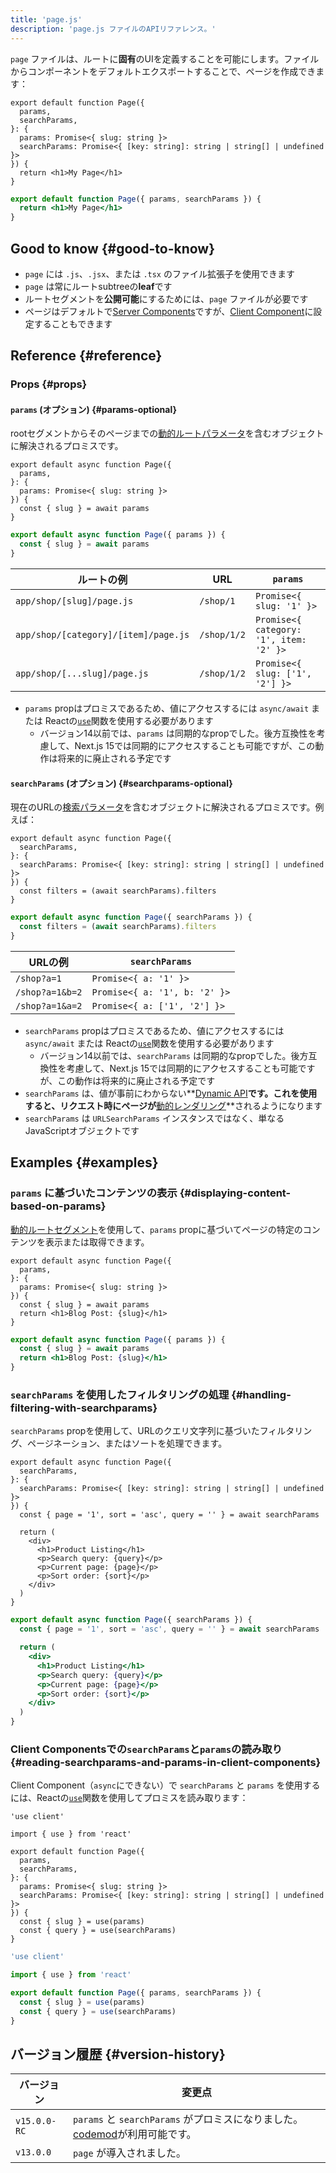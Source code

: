 ```yaml
---
title: 'page.js'
description: 'page.js ファイルのAPIリファレンス。'
---
```


`page` ファイルは、ルートに**固有**のUIを定義することを可能にします。ファイルからコンポーネントをデフォルトエクスポートすることで、ページを作成できます：

<Tabs>
<TabItem value="tsx" label="TypeScript">

```tsx title="app/blog/[slug]/page.tsx" switcher
export default function Page({
  params,
  searchParams,
}: {
  params: Promise<{ slug: string }>
  searchParams: Promise<{ [key: string]: string | string[] | undefined }>
}) {
  return <h1>My Page</h1>
}
```

</TabItem>
<TabItem value="jsx" label="JavaScript">

```jsx title="app/blog/[slug]/page.js" switcher
export default function Page({ params, searchParams }) {
  return <h1>My Page</h1>
}
```

</TabItem>
</Tabs>

## Good to know {#good-to-know}

- `page` には `.js`、`.jsx`、または `.tsx` のファイル拡張子を使用できます
- `page` は常にルートsubtreeの**leaf**です
- ルートセグメントを**公開可能**にするためには、`page` ファイルが必要です
- ページはデフォルトで[Server Components](https://react.dev/reference/rsc/server-components)ですが、[Client Component](https://react.dev/reference/rsc/use-client)に設定することもできます

## Reference {#reference}

### Props {#props}

#### `params` (オプション) {#params-optional}

rootセグメントからそのページまでの[動的ルートパラメータ](/docs/app/building-your-application/routing/dynamic-routes)を含むオブジェクトに解決されるプロミスです。

<Tabs>
<TabItem value="tsx" label="TypeScript">

```tsx title="app/shop/[slug]/page.tsx" switcher
export default async function Page({
  params,
}: {
  params: Promise<{ slug: string }>
}) {
  const { slug } = await params
}
```

</TabItem>
<TabItem value="jsx" label="JavaScript">

```jsx title="app/shop/[slug]/page.js" switcher
export default async function Page({ params }) {
  const { slug } = await params
}
```

</TabItem>
</Tabs>

| ルートの例                           | URL         | `params`                                |
| ------------------------------------ | ----------- | --------------------------------------- |
| `app/shop/[slug]/page.js`            | `/shop/1`   | `Promise<{ slug: '1' }>`                |
| `app/shop/[category]/[item]/page.js` | `/shop/1/2` | `Promise<{ category: '1', item: '2' }>` |
| `app/shop/[...slug]/page.js`         | `/shop/1/2` | `Promise<{ slug: ['1', '2'] }>`         |

- `params` propはプロミスであるため、値にアクセスするには `async/await` または Reactの[`use`](https://react.dev/reference/react/use)関数を使用する必要があります
  - バージョン14以前では、`params` は同期的なpropでした。後方互換性を考慮して、Next.js 15では同期的にアクセスすることも可能ですが、この動作は将来的に廃止される予定です

#### `searchParams` (オプション) {#searchparams-optional}

現在のURLの[検索パラメータ](https://developer.mozilla.org/docs/Learn/Common_questions/What_is_a_URL#parameters)を含むオブジェクトに解決されるプロミスです。例えば：

<Tabs>
<TabItem value="tsx" label="TypeScript">

```tsx title="app/shop/page.tsx" switcher
export default async function Page({
  searchParams,
}: {
  searchParams: Promise<{ [key: string]: string | string[] | undefined }>
}) {
  const filters = (await searchParams).filters
}
```

</TabItem>
<TabItem value="jsx" label="JavaScript">

```jsx title="app/shop/page.js" switcher
export default async function Page({ searchParams }) {
  const filters = (await searchParams).filters
}
```

</TabItem>
</Tabs>

| URLの例         | `searchParams`                |
| --------------- | ----------------------------- |
| `/shop?a=1`     | `Promise<{ a: '1' }>`         |
| `/shop?a=1&b=2` | `Promise<{ a: '1', b: '2' }>` |
| `/shop?a=1&a=2` | `Promise<{ a: ['1', '2'] }>`  |

- `searchParams` propはプロミスであるため、値にアクセスするには `async/await` または Reactの[`use`](https://react.dev/reference/react/use)関数を使用する必要があります
  - バージョン14以前では、`searchParams` は同期的なpropでした。後方互換性を考慮して、Next.js 15では同期的にアクセスすることも可能ですが、この動作は将来的に廃止される予定です
- `searchParams` は、値が事前にわからない**[Dynamic API](/docs/app/building-your-application/rendering/server-components#dynamic-apis)**です。これを使用すると、リクエスト時にページが**[動的レンダリング](/docs/app/building-your-application/rendering/server-components#dynamic-rendering)**されるようになります
- `searchParams` は `URLSearchParams` インスタンスではなく、単なるJavaScriptオブジェクトです

## Examples {#examples}

### `params` に基づいたコンテンツの表示 {#displaying-content-based-on-params}

[動的ルートセグメント](/docs/app/building-your-application/routing/dynamic-routes)を使用して、`params` propに基づいてページの特定のコンテンツを表示または取得できます。

<Tabs>
<TabItem value="tsx" label="TypeScript">

```tsx title="app/blog/[slug]/page.tsx" switcher
export default async function Page({
  params,
}: {
  params: Promise<{ slug: string }>
}) {
  const { slug } = await params
  return <h1>Blog Post: {slug}</h1>
}
```

</TabItem>
<TabItem value="jsx" label="JavaScript">

```jsx title="app/blog/[slug]/page.js" switcher
export default async function Page({ params }) {
  const { slug } = await params
  return <h1>Blog Post: {slug}</h1>
}
```

</TabItem>
</Tabs>

### `searchParams` を使用したフィルタリングの処理 {#handling-filtering-with-searchparams}

`searchParams` propを使用して、URLのクエリ文字列に基づいたフィルタリング、ページネーション、またはソートを処理できます。

<Tabs>
<TabItem value="tsx" label="TypeScript">

```tsx title="app/shop/page.tsx" switcher
export default async function Page({
  searchParams,
}: {
  searchParams: Promise<{ [key: string]: string | string[] | undefined }>
}) {
  const { page = '1', sort = 'asc', query = '' } = await searchParams

  return (
    <div>
      <h1>Product Listing</h1>
      <p>Search query: {query}</p>
      <p>Current page: {page}</p>
      <p>Sort order: {sort}</p>
    </div>
  )
}
```

</TabItem>
<TabItem value="jsx" label="JavaScript">

```jsx title="app/shop/page.js" switcher
export default async function Page({ searchParams }) {
  const { page = '1', sort = 'asc', query = '' } = await searchParams

  return (
    <div>
      <h1>Product Listing</h1>
      <p>Search query: {query}</p>
      <p>Current page: {page}</p>
      <p>Sort order: {sort}</p>
    </div>
  )
}
```

</TabItem>
</Tabs>

### Client Componentsでの`searchParams`と`params`の読み取り {#reading-searchparams-and-params-in-client-components}

Client Component（`async`にできない）で `searchParams` と `params` を使用するには、Reactの[`use`](https://react.dev/reference/react/use)関数を使用してプロミスを読み取ります：

<Tabs>
<TabItem value="tsx" label="TypeScript">

```tsx title="app/page.tsx" switcher
'use client'

import { use } from 'react'

export default function Page({
  params,
  searchParams,
}: {
  params: Promise<{ slug: string }>
  searchParams: Promise<{ [key: string]: string | string[] | undefined }>
}) {
  const { slug } = use(params)
  const { query } = use(searchParams)
}
```

</TabItem>
<TabItem value="js" label="JavaScript">

```js title="app/page.js" switcher
'use client'

import { use } from 'react'

export default function Page({ params, searchParams }) {
  const { slug } = use(params)
  const { query } = use(searchParams)
}
```

</TabItem>
</Tabs>

## バージョン履歴 {#version-history}

| バージョン   | 変更点                                                                                                                |
| ------------ | --------------------------------------------------------------------------------------------------------------------- |
| `v15.0.0-RC` | `params` と `searchParams` がプロミスになりました。[codemod](/docs/app/guides/upgrading/codemods#150)が利用可能です。 |
| `v13.0.0`    | `page` が導入されました。                                                                                             |

